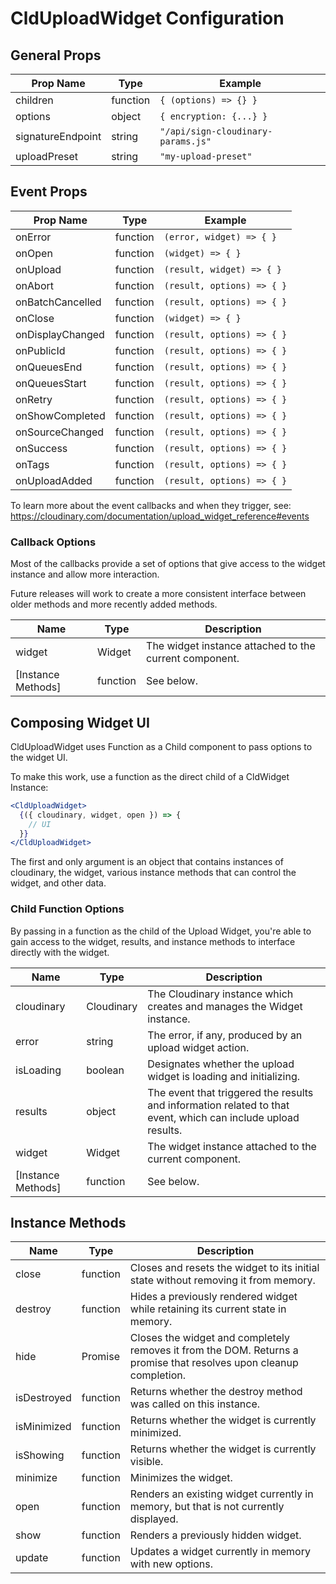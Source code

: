 

<Head>
  <title>CldUploadWidget Configuration - Next Cloudinary</title>
  <meta name="og:title" content="CldUploadWidget Configuration - Next Cloudinary" />
  <meta name="og:url" content={`https://next.cloudinary.dev/clduploadwidget/configuration`} />
</Head>

<OgImage
  title="CldUploadWidget Configuration"
  twitterTitle="CldUploadWidget Configuration"
/>

# CldUploadWidget Configuration

## General Props

| Prop Name          | Type               | Example                                |
|--------------------|--------------------|----------------------------------------|
| children           | function           | `{ (options) => {} }`                  |
| options            | object             | `{ encryption: {...} }`                |
| signatureEndpoint  | string             | `"/api/sign-cloudinary-params.js"`     |
| uploadPreset       | string             | `"my-upload-preset"`                   |

## Event Props

| Prop Name          | Type               | Example                                |
|--------------------|--------------------|----------------------------------------|
| onError            | function           | `(error, widget) => { }`               |
| onOpen             | function           | `(widget) => { }`                      |
| onUpload           | function           | `(result, widget) => { }`              |
| onAbort            | function           | `(result, options) => { }`             |
| onBatchCancelled   | function           | `(result, options) => { }`             |
| onClose            | function           | `(widget) => { }`                      |
| onDisplayChanged   | function           | `(result, options) => { }`             |
| onPublicId         | function           | `(result, options) => { }`             |
| onQueuesEnd        | function           | `(result, options) => { }`             |
| onQueuesStart      | function           | `(result, options) => { }`             |
| onRetry            | function           | `(result, options) => { }`             |
| onShowCompleted    | function           | `(result, options) => { }`             |
| onSourceChanged    | function           | `(result, options) => { }`             |
| onSuccess          | function           | `(result, options) => { }`             |
| onTags             | function           | `(result, options) => { }`             |
| onUploadAdded      | function           | `(result, options) => { }`             |

To learn more about the event callbacks and when they trigger, see: https://cloudinary.com/documentation/upload_widget_reference#events

### Callback Options

Most of the callbacks provide a set of options that give access to the widget instance and allow more interaction.

<Callout emoji={false}>
Future releases will work to create a more consistent interface between older methods and more recently added methods.
</Callout>

| Name               | Type               | Description                            |
|--------------------|--------------------|----------------------------------------|
| widget             | Widget             | The widget instance attached to the current component. |
| [Instance Methods] | function           | See below.                             |

## Composing Widget UI

CldUploadWidget uses Function as a Child component to pass options to the widget UI.

To make this work, use a function as the direct child of a CldWidget Instance:

```jsx
<CldUploadWidget>
  {({ cloudinary, widget, open }) => {
    // UI
  }}
</CldUploadWidget>
```

The first and only argument is an object that contains instances of cloudinary, the widget, various instance methods that can control the widget, and other data.

### Child Function Options

By passing in a function as the child of the Upload Widget, you're able to gain access to the widget, results, and instance methods to interface directly with the widget.

| Name               | Type               | Description                            |
|--------------------|--------------------|----------------------------------------|
| cloudinary         | Cloudinary         | The Cloudinary instance which creates and manages the Widget instance. |
| error              | string             | The error, if any, produced by an upload widget action. |
| isLoading          | boolean            | Designates whether the upload widget is loading and initializing. |
| results            | object             | The event that triggered the results and information related to that event, which can include upload results. |
| widget             | Widget             | The widget instance attached to the current component. |
| [Instance Methods] | function           | See below.                             |

## Instance Methods

| Name           | Type               | Description                            |
|----------------|--------------------|----------------------------------------|
| close          | function           | Closes and resets the widget to its initial state without removing it from memory. |
| destroy        | function           | Hides a previously rendered widget while retaining its current state in memory. |
| hide           | Promise            | Closes the widget and completely removes it from the DOM. Returns a promise that resolves upon cleanup completion. |
| isDestroyed    | function           | Returns whether the destroy method was called on this instance. |
| isMinimized    | function           | Returns whether the widget is currently minimized. |
| isShowing      | function           | Returns whether the widget is currently visible. |
| minimize       | function           | Minimizes the widget.                  |
| open           | function           | Renders an existing widget currently in memory, but that is not currently displayed.
| show           | function           | Renders a previously hidden widget.    |
| update         | function           | Updates a widget currently in memory with new options. |